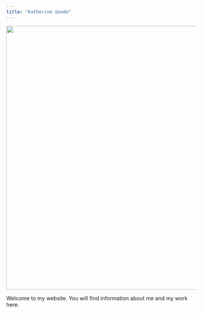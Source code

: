 ```yaml
---
title: "Katherine Goode"
---
```


<img src="/images/gl.png" width = 700 />

Welcome to my website. You will find information about me and my work here.